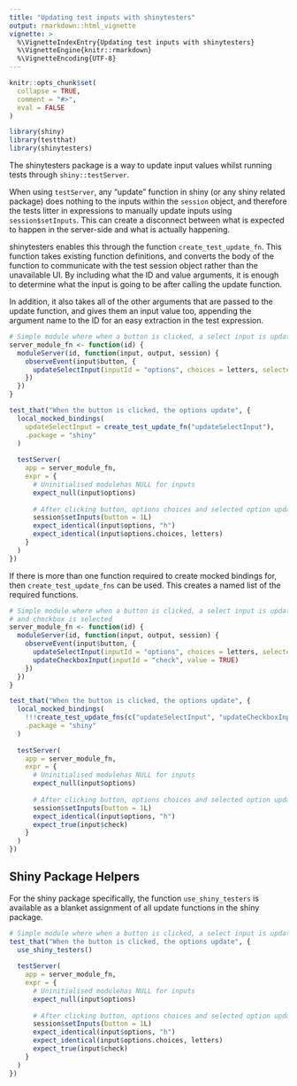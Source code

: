 ```yaml
---
title: "Updating test inputs with shinytesters"
output: rmarkdown::html_vignette
vignette: >
  %\VignetteIndexEntry{Updating test inputs with shinytesters}
  %\VignetteEngine{knitr::rmarkdown}
  %\VignetteEncoding{UTF-8}
---
```


```r
knitr::opts_chunk$set(
  collapse = TRUE,
  comment = "#>",
  eval = FALSE
)

library(shiny)
library(testthat)
library(shinytesters)
```

The shinytesters package is a way to update input values whilst running tests through `shiny::testServer`. 

When using `testServer`, any "update" function in shiny (or any shiny related package) does nothing to the inputs within the `session` object, and therefore the tests litter in expressions to manually update inputs using `session$setInputs`. This can create a disconnect between what is expected to happen in the server-side and what is actually happening.

shinytesters enables this through the function `create_test_update_fn`. This function takes existing function definitions, and converts the body of the function to communicate with the test session object rather than the unavailable UI. By including what the ID and value arguments, it is enough to determine what the input is going to be after calling the update function.

In addition, it also takes all of the other arguments that are passed to the update function, and gives them an input value too, appending the argument name to the ID for an easy extraction in the test expression.

```r
# Simple module where when a button is clicked, a select input is updated to select "h" out of the letters
server_module_fn <- function(id) {
  moduleServer(id, function(input, output, session) {
    observeEvent(input$button, {
      updateSelectInput(inputId = "options", choices = letters, selected = "h")
    })
  })
}

test_that("When the button is clicked, the options update", {
  local_mocked_bindings(
    updateSelectInput = create_test_update_fn("updateSelectInput"), 
    .package = "shiny" 
  )
  
  testServer(
    app = server_module_fn, 
    expr = {
      # Uninitialised modulehas NULL for inputs
      expect_null(input$options)
      
      # After clicking button, options choices and selected option update 
      session$setInputs(button = 1L)
      expect_identical(input$options, "h")
      expect_identical(input$options.choices, letters)
    }
  )
})
```

If there is more than one function required to create mocked bindings for, then `create_test_update_fns` can be used. This creates a named list of the required functions.

```r
# Simple module where when a button is clicked, a select input is updated to select "h" out of the letters
# and checkbox is selected
server_module_fn <- function(id) {
  moduleServer(id, function(input, output, session) {
    observeEvent(input$button, {
      updateSelectInput(inputId = "options", choices = letters, selected = "h")
      updateCheckboxInput(inputId = "check", value = TRUE)
    })
  })
}

test_that("When the button is clicked, the options update", {
  local_mocked_bindings(
    !!!create_test_update_fns(c("updateSelectInput", "updateCheckboxInput")),
    .package = "shiny" 
  )
  
  testServer(
    app = server_module_fn, 
    expr = {
      # Uninitialised modulehas NULL for inputs
      expect_null(input$options)
      
      # After clicking button, options choices and selected option update 
      session$setInputs(button = 1L)
      expect_identical(input$options, "h")
      expect_true(input$check)
    }
  )
})
```

## Shiny Package Helpers

For the shiny package specifically, the function `use_shiny_testers` is available as a blanket assignment of all update functions in the shiny package.

```r
# Simple module where when a button is clicked, a select input is updated to select "h" out of the letters
test_that("When the button is clicked, the options update", {
  use_shiny_testers()
  
  testServer(
    app = server_module_fn, 
    expr = {
      # Uninitialised modulehas NULL for inputs
      expect_null(input$options)
      
      # After clicking button, options choices and selected option update 
      session$setInputs(button = 1L)
      expect_identical(input$options, "h")
      expect_identical(input$options.choices, letters)
      expect_true(input$check)
    }
  )
})
```

